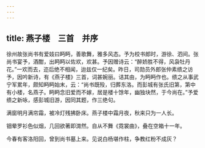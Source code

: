 ```yaml
---
---
---
```

title: 燕子楼　三首　并序
---



徐州故张尚书有爱妓曰眄眄，善歌舞，雅多风态。予为校书郎时，游徐、泗间。张尚书宴予，酒酣，出眄眄以佐欢，欢甚。予因赠诗云：“醉娇胜不得，风袅牡丹花。”一欢而去，迩后绝不相闻，迨兹仅一纪矣。昨日，司勋员外郎张仲素缋之访予，因吟新诗，有《燕子楼》三首，词甚婉丽。诘其由，为眄眄作也。缋之从事武宁军累年，颇知眄眄始末，云：“尚书既殁，归葬东洛。而彭城有张氏旧第，第中有小楼，名燕子。眄眄念旧爱而不嫁，居是楼十馀年，幽独块然，于今尚在。”予爱缋之新咏，感彭城旧游，因同其题，作三绝句。

满窗明月满帘霜，被冷灯残拂卧床。燕子楼中霜月夜，秋来只为一人长。

钿晕罗衫色似烟，几回欲著即潸然。自从不舞《霓裳曲》，叠在空箱十一年。

今春有客洛阳回，曾到尚书墓上来。见说白杨堪作柱，争教红粉不成灰？